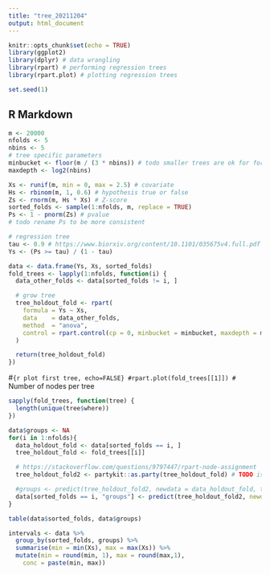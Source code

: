 ```yaml
---
title: "tree_20211204"
output: html_document
---
```


```r
knitr::opts_chunk$set(echo = TRUE)
library(ggplot2)
library(dplyr) # data wrangling
library(rpart) # performing regression trees
library(rpart.plot) # plotting regression trees

set.seed(1)
```

## R Markdown
```r
m <- 20000
nfolds <- 5
nbins <- 5
# tree specific parameters
minbucket <- floor(m / (3 * nbins)) # todo smaller trees are ok for forest
maxdepth <- log2(nbins)
```

```r
Xs <- runif(m, min = 0, max = 2.5) # covariate
Hs <- rbinom(m, 1, 0.6) # hypothesis true or false
Zs <- rnorm(m, Hs * Xs) # Z-score
sorted_folds <- sample(1:nfolds, m, replace = TRUE)
Ps <- 1 - pnorm(Zs) # pvalue
# todo rename Ps to be more consistent
```


```r
# regression tree
tau <- 0.9 # https://www.biorxiv.org/content/10.1101/035675v4.full.pdf fixed thresholds between 0.8 and 0.95 are often used.
Ys <- (Ps >= tau) / (1 - tau)
```

```r
data <- data.frame(Ys, Xs, sorted_folds)
fold_trees <- lapply(1:nfolds, function(i) {
  data_other_folds <- data[sorted_folds != i, ]

  # grow tree
  tree_holdout_fold <- rpart(
    formula = Ys ~ Xs,
    data    = data_other_folds,
    method  = "anova",
    control = rpart.control(cp = 0, minbucket = minbucket, maxdepth = maxdepth)
  )

  return(tree_holdout_fold)
})
```

#```{r plot first tree, echo=FALSE}
#rpart.plot(fold_trees[[1]])
#```
Number of nodes per tree
```r
sapply(fold_trees, function(tree) {
  length(unique(tree$where))
})
```

```r
data$groups <- NA
for(i in 1:nfolds){
  data_holdout_fold <- data[sorted_folds == i, ]
  tree_holdout_fold <- fold_trees[[i]]

  # https://stackoverflow.com/questions/9797447/rpart-node-assignment
  tree_holdout_fold2 <- partykit::as.party(tree_holdout_fold) # TODO is this necessary?

  #groups <- predict(tree_holdout_fold2, newdata = data_holdout_fold, type = "node")
  data[sorted_folds == i, "groups"] <- predict(tree_holdout_fold2, newdata = data_holdout_fold, type = "node")
}
```

```r
table(data$sorted_folds, data$groups)
```
```r
intervals <- data %>%
  group_by(sorted_folds, groups) %>%
  summarise(min = min(Xs), max = max(Xs)) %>%
  mutate(min = round(min, 1), max = round(max,1),
    conc = paste(min, max))
```

